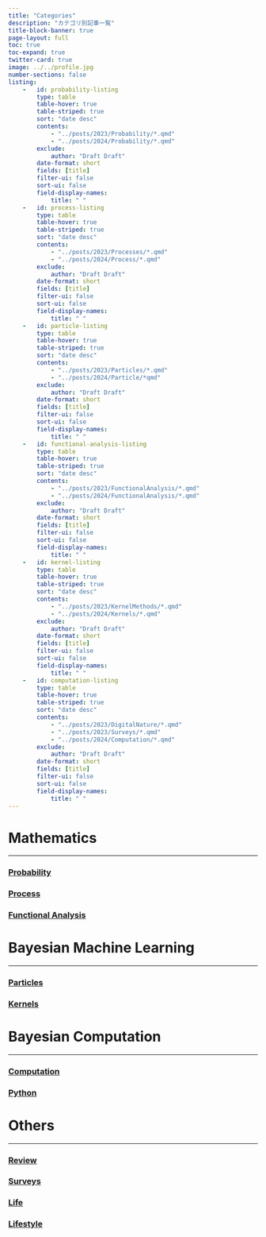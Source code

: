```yaml
---
title: "Categories"
description: "カテゴリ別記事一覧"
title-block-banner: true
page-layout: full
toc: true
toc-expand: true
twitter-card: true
image: ../../profile.jpg
number-sections: false
listing:
    -   id: probability-listing
        type: table
        table-hover: true
        table-striped: true
        sort: "date desc"
        contents:
            - "../posts/2023/Probability/*.qmd"
            - "../posts/2024/Probability/*.qmd"
        exclude:
            author: "Draft Draft"
        date-format: short
        fields: [title]
        filter-ui: false
        sort-ui: false
        field-display-names:
            title: " "
    -   id: process-listing
        type: table
        table-hover: true
        table-striped: true
        sort: "date desc"
        contents:
            - "../posts/2023/Processes/*.qmd"
            - "../posts/2024/Process/*.qmd"
        exclude:
            author: "Draft Draft"
        date-format: short
        fields: [title]
        filter-ui: false
        sort-ui: false
        field-display-names:
            title: " "
    -   id: particle-listing
        type: table
        table-hover: true
        table-striped: true
        sort: "date desc"
        contents:
            - "../posts/2023/Particles/*.qmd"
            - "../posts/2024/Particle/*qmd"
        exclude:
            author: "Draft Draft"
        date-format: short
        fields: [title]
        filter-ui: false
        sort-ui: false
        field-display-names:
            title: " "
    -   id: functional-analysis-listing
        type: table
        table-hover: true
        table-striped: true
        sort: "date desc"
        contents:
            - "../posts/2023/FunctionalAnalysis/*.qmd"
            - "../posts/2024/FunctionalAnalysis/*.qmd"
        exclude:
            author: "Draft Draft"
        date-format: short
        fields: [title]
        filter-ui: false
        sort-ui: false
        field-display-names:
            title: " "
    -   id: kernel-listing
        type: table
        table-hover: true
        table-striped: true
        sort: "date desc"
        contents:
            - "../posts/2023/KernelMethods/*.qmd"
            - "../posts/2024/Kernels/*.qmd"
        exclude:
            author: "Draft Draft"
        date-format: short
        fields: [title]
        filter-ui: false
        sort-ui: false
        field-display-names:
            title: " "
    -   id: computation-listing
        type: table
        table-hover: true
        table-striped: true
        sort: "date desc"
        contents:
            - "../posts/2023/DigitalNature/*.qmd"
            - "../posts/2023/Surveys/*.qmd"
            - "../posts/2024/Computation/*.qmd"
        exclude:
            author: "Draft Draft"
        date-format: short
        fields: [title]
        filter-ui: false
        sort-ui: false
        field-display-names:
            title: " "
---
```


# Mathematics

---

### [Probability](https://162348.github.io/recent.html#category=Probability)

::: {.callout-tip icon="false" collapse="true" title="Probability Theory"}
::: {#probability-listing}
:::
:::

### [Process](https://162348.github.io/recent.html#category=Process)

::: {.callout-tip icon="false" collapse="true" title="Stochastic Processes"}
::: {#process-listing}
:::
:::

### [Functional Analysis](https://162348.github.io/recent.html#category=Functional%20Analysis)

::: {.callout-tip icon="false" collapse="true" title="Functional Analysis and Measure Theory"}
::: {#functional-analysis-listing}
:::
:::



# Bayesian Machine Learning

---

### [Particles](https://162348.github.io/recent.html#category=Particles)

::: {.callout-tip icon="false" collapse="true" title="SMC, interacting particle methods"}
::: {#particle-listing}
:::
:::

### [Kernels](https://162348.github.io/recent.html#category=Kernel)

::: {.callout-tip icon="false" collapse="true" title="Kernel methods, neural networks, and statistical learning theory"}
::: {#kernel-listing}
:::
:::

# Bayesian Computation

---

### [Computation](https://162348.github.io/recent.html#category=Computation)

::: {.callout-tip icon="false" collapse="true" title="MCMC, probabilistic machine learning, and digital hardware technologies"}
::: {#computation-listing}
:::
:::

### [Python](https://162348.github.io/recent.html#category=Python)

::: {.callout-tip icon="false" collapse="true" title="Python programming and packages"}

:::

# Others

---

### [Review](https://162348.github.io/recent.html#category=Review)

::: {.callout-tip icon="false" collapse="true" title="Reviews of articles and books"}

:::

### [Surveys](https://162348.github.io/recent.html#category=Survey)

::: {.callout-tip icon="false" collapse="true" title="Surveys on diverse topics"}

:::

### [Life](https://162348.github.io/recent.html#category=Life)

::: {.callout-tip icon="false" collapse="true" title="Gadgets and books recommendation, and life stories"}

:::

### [Lifestyle](https://162348.github.io/recent.html#category=Lifestyle)

::: {.callout-tip icon="false" collapse="true" title="life hacks"}

:::

